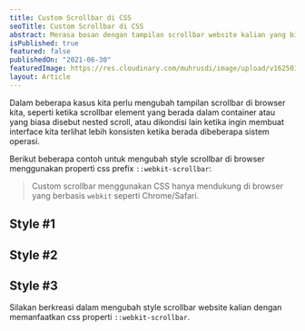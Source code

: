 ```yaml
---
title: Custom Scrollbar di CSS
seoTitle: Custom Scrollbar di CSS
abstract: Merasa bosan dengan tampilan scrollbar website kalian yang biasa-biasa saja?, sebenarnya kalian dapat mengubah tampilan default tersebut. 
isPublished: true
featured: false
publishedOn: "2021-06-30"
featuredImage: https://res.cloudinary.com/muhrusdi/image/upload/v1625017672/scrollbar-cover.jpg
layout: Article
---
```



Dalam beberapa kasus kita perlu mengubah tampilan scrollbar di browser kita, seperti ketika 
scrollbar element yang berada dalam container atau yang biasa disebut nested scroll, atau dikondisi lain ketika
ingin membuat interface kita terlihat lebih konsisten ketika berada dibeberapa sistem operasi.

Berikut beberapa contoh untuk mengubah style scrollbar di browser menggunakan properti css prefix `::webkit-scrollbar`:

> Custom scrollbar menggunakan CSS hanya mendukung di browser yang berbasis `webkit` seperti Chrome/Safari.

## Style #1
<Preview
 defaultValue={value1}
/>

## Style #2
<Preview
 defaultValue={value2}
/>

## Style #3
<Preview
 defaultValue={value3}
/>

Silakan berkreasi dalam mengubah style scrollbar website kalian dengan memanfaatkan css properti `::webkit-scrollbar`.
